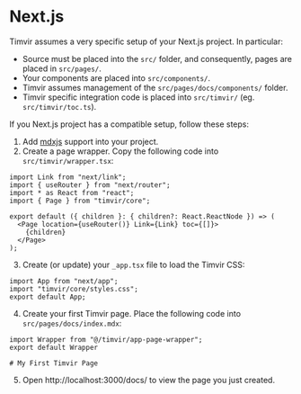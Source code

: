 
# Next.js

Timvir assumes a very specific setup of your Next.js project. In particular:

- Source must be placed into the `src/` folder, and consequently, pages are placed in `src/pages/`.
- Your components are placed into `src/components/`.
- Timvir assumes management of the `src/pages/docs/components/` folder.
- Timvir specific integration code is placed into `src/timvir/` (eg. `src/timvir/toc.ts`).

If you Next.js project has a compatible setup, follow these steps:

1.  Add [mdxjs](https://mdxjs.com/getting-started/next) support into your project.
2.  Create a page wrapper. Copy the following code into `src/timvir/wrapper.tsx`:

```
import Link from "next/link";
import { useRouter } from "next/router";
import * as React from "react";
import { Page } from "timvir/core";

export default ({ children }: { children?: React.ReactNode }) => (
  <Page location={useRouter()} Link={Link} toc={[]}>
    {children}
  </Page>
);
```

3.  Create (or update) your `_app.tsx` file to load the Timvir CSS:

```
import App from "next/app";
import "timvir/core/styles.css";
export default App;
```

4.  Create your first Timvir page. Place the following code into `src/pages/docs/index.mdx`:

```
import Wrapper from "@/timvir/app-page-wrapper";
export default Wrapper

# My First Timvir Page
```

5.  Open http://localhost:3000/docs/ to view the page you just created.
